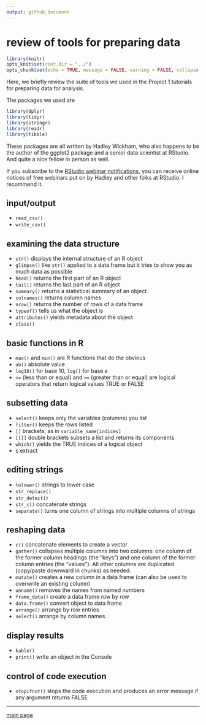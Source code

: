 ```yaml
---
output: github_document
--- 
```


# review of tools for preparing data

```r
library(knitr)
opts_knit$set(root.dir = "../")
opts_chunk$set(echo = TRUE, message = FALSE, warning = FALSE, collapse = TRUE)
```


Here, we briefly review the suite of tools we used in the Project 1 tutorials for preparing data for analysis. 

The packages we used are

```r
library(dplyr)
library(tidyr)
library(stringr)
library(readr)
library(tibble)
```

These packages are all written by Hadley Wickham, who also happens to be the author of the ggplot2 package and a senior data scientist at RStudio. And quite a nice fellow in person as well. 

If you subscribe to the [RStudio webinar notifications](https://www.rstudio.com/resources/webinars/), you can receive online notices of free webinars put on by Hadley and other folks at RStudio. I recommend it. 
 
## input/output  

- `read_csv()` 
- `write_csv()` 

## examining the data structure  

- `str()`  displays the internal structure of an R object 
- `glimpse()` like `str()` applied to a data frame but it tries to show you as much data as possible 
- `head()` returns the first part of an R object 
- `tail()` returns the last  part of an R object 
- `summary()` returns a statistical summary of an object 
- `colnames()` returns column names 
- `nrow()` returns the number of rows of a data frame 
- `typeof()` tells us what the object is 
- `attributes()`  yields metadata about the object 
- `class()` 


## basic functions in R 

- `max()` and `min()` are R functions that do the obvious 
- `ab()` absolute value 
- `log10()` for base 10, `log()` for base *e* 
- `<=` (less than or equal) and `>=` (greater than or equal) are logical operators that return logical values TRUE or FALSE 


## subsetting data 

- `select()`  keeps only the variables (columns) you list  
- `filter()` keeps the rows listed 
- `[]` brackets, as in `variable_name[indices]` 
- `[[]]` double brackets subsets a list and returns its components 
- `which()` yields the TRUE indices of a logical object 
- `$` extract 


## editing strings  

- `tolower()` strings to lower case 
- `str_replace()` 
- `str_detect()` 
- `str_c()` concatenate strings 
- `separate()` turns one column of strings into multiple columns of strings 


## reshaping data 

- `c()` concatenate elements to create a vector 
- `gather()` collapses multiple columns into two columns: one column of the former column headings (the "keys") and one column of the former column entries (the "values"). All other columns are duplicated (copy/paste downward in chunks) as needed. 
- `mutate()` creates a new column in a data frame (can also be used to overwrite an existing column) 
- `unname()`  removes the names from named numbers 
- `frame_data()` create a data frame row by row 
- `data.frame()` convert object to data frame 
- `arrange()` arrange by row entries 
- `select()` arrange by column names 


## display results  

- `kable()` 
- `print()` write an object in the Console 


## control of code execution 

- `stopifnot()` stops the code execution and produces an error message if any argument returns FALSE

---

[main page](../README.md)

